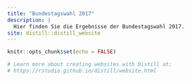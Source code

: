 ```yaml
---
title: "Bundestagswahl 2017"
description: |
  Hier finden Sie die Ergebnisse der Bundestagswahl 2017.
site: distill::distill_website
---
```


```r
knitr::opts_chunk$set(echo = FALSE)

# Learn more about creating websites with Distill at:
# https://rstudio.github.io/distill/website.html

```

